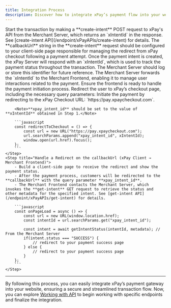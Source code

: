 ```yaml
---
title: Integration Process
description: Discover how to integrate xPay’s payment flow into your website using xPay’s payment gateway APIs.
---
```


<Steps>
    <Step title="Initiate Payment Intent (Merchant Server → xPay Server)">
        Start the transaction by making a **create-intent** POST request to xPay's API from the Merchant Server, which returns an `xIntentId` in the response. 
        See [create-intent API](/endpoint/xPayAPIs/create-intent) for details.
        <Note>
            The **callbackUrl** string in the **create-intent** request should be configured to your client-side page responsible for managing the redirect from xPay checkout following a payment attempt.
        </Note>
    </Step>
    <Step title="Receive Payment Intent Confirmation (xPay Server → Merchant Server)">
        Once the payment intent is created, the xPay Server will respond with an `xIntentId`, which is used to track the payment status throughout the transaction.
        <Tip>The Merchant Server should log or store this identifier for future reference.</Tip>
    </Step>
    <Step title="Forward Intent Id to Merchant Frontend (Merchant Server → Merchant Frontend)">
        The Merchant Server forwards the `xIntentId` to the Merchant Frontend, enabling it to manage user interactions related to the payment.
        <Info>Ensure the frontend is ready to handle the payment initiation process.</Info>
    </Step>
    <Step title="Redirect to xPay Checkout (Merchant Frontend → xPay Client)">
        Redirect the user to xPay’s checkout page, including the necessary query parameters:
        Initiate the payment by redirecting to the xPay Checkout URL: `https://pay.xpaycheckout.com`.

        <Note>**xpay_intent_id** should be set to the value of **xIntentId** obtained in Step 1.</Note>

        ```javascript
        const redirectToCheckout = () => {
            const url = new URL("https://pay.xpaycheckout.com");
            url.searchParams.append("xpay_intent_id", xIntentId);
            window.open(url.href).focus();
        };
        ```
    </Step>
    <Step title="Handle a Redirect on the callbackUrl (xPay Client → Merchant Frontend)">
        - Build a client-side page to receive the redirect and show the payment status.
        - After the payment process, customers will be redirected to the **callbackUrl** with the query parameter **xpay_intent_id**.
        - The Merchant Frontend contacts the Merchant Server, which invokes the **get-intent** GET request to retrieve the status and other metadata for the specified intent. See [get-intent API](/endpoint/xPayAPIs/get-intent) for details.

        ```javascript
        const onPageLoad = async () => {
            const url = new URL(window.location.href);
            const intentId = url.searchParams.get("xpay_intent_id");
            
            const intent = await getIntentStatus(intentId, metadata); // From the Merchant Server
            if(intent.status === "SUCCESS") {
                // redirect to your payment success page
            } else {
                // redirect to your payment success page
            }
        };
        ```
    </Step>
</Steps>

---

By following this process, you can easily integrate xPay’s payment gateway into your website, ensuring a secure and streamlined transaction flow. Now, you can explore [Working with API](/api-documentation/authentication) to begin working with specific endpoints and finalize the integration.

